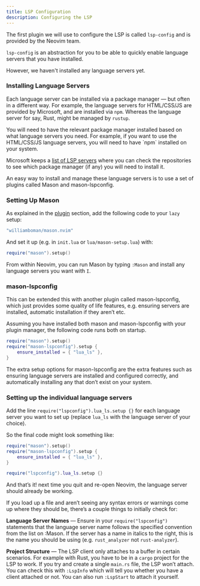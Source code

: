 ```yaml
---
title: LSP Configuration
description: Configuring the LSP
---
```



The first plugin we will use to configure the LSP is called `lsp-config` and is provided by the Neovim team.

`lsp-config` is an abstraction for you to be able to quickly enable language servers that you have installed.

However, we haven't installed any language servers yet.

### Installing Language Servers

Each language server can be installed via a package manager — but often in a different way. For example, the language servers for HTML/CSS/JS are provided by Microsoft, and are installed via `npm`. Whereas the language server for say, Rust, might be managed by `rustup`.

<Aside type="caution" title="Having the right package managers">
You will need to have the relevant package manager installed based on what language servers you need. For example, if you want to use the HTML/CSS/JS language servers, you will need to have `npm` installed on your system.

Microsoft keeps a [list of LSP servers](https://microsoft.github.io/language-server-protocol/implementors/servers/) where you can check the repositories to see which package manager (if any) you will need to install it.
</Aside>

An easy way to install and manage these language servers is to use a set of plugins called Mason and mason-lspconfig.

### Setting Up Mason

As explained in the [plugin](/plugins/introduction) section, add the following code to your `lazy` setup:

```lua
"williamboman/mason.nvim"
```

And set it up (e.g. in `init.lua` or `lua/mason-setup.lua`) with:

```lua
require("mason").setup()
```

From within Neovim, you can run Mason by typing `:Mason` and install any language servers you want with `I`.

### mason-lspconfig

This can be extended this with another plugin called mason-lspconfig, which just provides some quality of life features, e.g. ensuring servers are installed, automatic installation if they aren’t etc.

Assuming you have installed both mason and mason-lspconfig with your plugin manager, the following code runs both on startup.

```lua
require("mason").setup()
require("mason-lspconfig").setup {
    ensure_installed = { "lua_ls" },
}
```

The extra setup options for mason-lspconfig are the extra features such as ensuring language servers are installed and configured correctly, and automatically installing any that don’t exist on your system.


### Setting up the individual language servers

Add the line `require("lspconfig").lua_ls.setup {}` for each language server you want to set up (replace `lua_ls` with the language server of your choice).

So the final code might look something like:

```lua
require("mason").setup()
require("mason-lspconfig").setup {
    ensure_installed = { "lua_ls" },
}

require("lspconfig").lua_ls.setup {}
```

And that’s it! next time you quit and re-open Neovim, the language server should already be working.

<Aside type="caution" title="Troubleshooting">
If you load up a file and aren’t seeing any syntax errors or warnings come up where they should be, there’s a couple things to initially check for:

**Language Server Names** — Ensure in your `require("lspconfig")` statements that the language server name follows the specified convention from the list on :Mason. If the server has a name in italics to the right, this is the name you should be using (e.g. `rust_analyzer` not `rust-analyzer`).

**Project Structure** — The LSP client only attaches to a buffer in certain scenarios. For example with Rust, you have to be in a `cargo` project for the LSP to work. If you try and create a single `main.rs` file, the LSP won’t attach. You can check this with `:LspInfo` which will tell you whether you have a client attached or not. You can also run `:LspStart` to attach it yourself.
</Aside>
